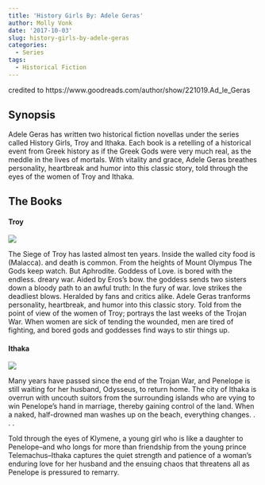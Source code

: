 ```yaml
---
title: 'History Girls By: Adele Geras'
author: Molly Vonk
date: '2017-10-03'
slug: history-girls-by-adele-geras
categories:
  - Series
tags:
  - Historical Fiction
---
```


credited to https://www.goodreads.com/author/show/221019.Ad_le_Geras

## Synopsis

Adele Geras has written two historical fiction novellas under the series called History Girls, Troy and Ithaka. Each book is a retelling of a historical event from Greek history as if the Greek Gods were very much real, as the meddle in the lives of mortals. With vitality and grace, Adele Geras breathes personality, heartbreak and humor into this classic story, told through the eyes of the women of Troy and Ithaka.

## The Books

#### Troy

<img src="Troy.jpg"/>

The Siege of Troy has lasted almost ten years. Inside the walled city food is (Malacca). and death is common. From the heights of Mount Olympus The Gods keep watch. But Aphrodite. Goddess of Love. is bored with the endless. dreary war. Aided by Eros's bow. the goddess sends two sisters down a bloody path to an awful truth: In the fury of war. love strikes the deadliest blows. Heralded by fans and critics alike. Adele Geras tranforms personality, heartbreak, and humor into this classic story. Told from the point of view of the women of Troy; portrays the last weeks of the Trojan War. When women are sick of tending the wounded, men are tired of fighting, and bored gods and goddesses find ways to stir things up. 

#### Ithaka

<img src="Ithaka.jpg"/>

Many years have passed since the end of the Trojan War, and Penelope is still waiting for her husband, Odysseus, to return home. The city of Ithaka is overrun with uncouth suitors from the surrounding islands who are vying to win Penelope's hand in marriage, thereby gaining control of the land. When a naked, half-drowned man washes up on the beach, everything changes. . . .

Told through the eyes of Klymene, a young girl who is like a daughter to Penelope--and who longs for more than friendship from the young prince Telemachus--Ithaka captures the quiet strength and patience of a woman's enduring love for her husband and the ensuing chaos that threatens all as Penelope is pressured to remarry.